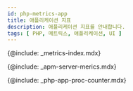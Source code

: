 ```yaml
---
id: php-metrics-app
title: 애플리케이션 지표
description: 애플리케이션 지표를 안내합니다. 
tags: [ PHP, 메트릭스, 애플리케이션, UI ]
---
```



{@include: _metrics-index.mdx} 

{@include: _apm-server-merics.mdx}

{@include: _php-app-proc-counter.mdx} 
